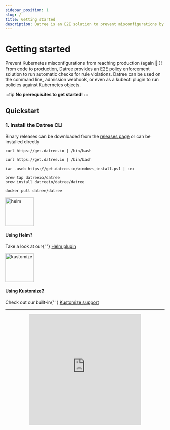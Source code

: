 ```yaml
---
sidebar_position: 1
slug: /
title: Getting started
description: Datree is an E2E solution to prevent misconfigurations by ensuring Kubernetes objects follow best practices as well as your organization's policies
---
```



# Getting started

Prevent Kubernetes misconfigurations from reaching production (again 😤 )! From code to production, Datree provides an E2E policy enforcement solution to run automatic checks for rule violations.
Datree can be used on the command line, admission webhook, or even as a kubectl plugin to run policies against Kubernetes objects.

:::tip 
**No prerequisites to get started!**
:::

## Quickstart

### 1. Install the Datree CLI

Binary releases can be downloaded from the [releases page](https://github.com/datreeio/datree/releases) or can be installed directly

<Tabs>
  <TabItem value='Linux' label='Linux' default>

    curl https://get.datree.io | /bin/bash

  </TabItem>
  <TabItem value='MacOS' label='MacOS'>

    curl https://get.datree.io | /bin/bash

  </TabItem>
  <TabItem value='Windows (PowerShell)' label='Windows (PowerShell)'>

    iwr -useb https://get.datree.io/windows_install.ps1 | iex

  </TabItem>
  <TabItem value='Homebrew' label='Homebrew'>

    brew tap datreeio/datree
    brew install datreeio/datree/datree

  </TabItem>
  <TabItem value='Docker' label='Docker'>

    docker pull datree/datree

  </TabItem>
</Tabs>

<div className='container py-5'>
  <div className={styles.row}>
    <div className={styles.card}>
      <img
        src='/img/welcome/getting-started/helm.png'
        alt='helm'
        width='90'
        height='90'
      />
      <h4
        style={{ margin: '16px 0 5px 0', fontSize: '21px', fontWeight: '800' }}>
        Using Helm?
      </h4>
      <p>
        Take a look at our{' '}
        <a
          className={styles.underline}
          href='https://github.com/datreeio/helm-datree'
          rel='nofollow noreferrer noopener'>
          Helm plugin
        </a>
      </p>
    </div>
    <div className={styles.card}>
      <img
        src='/img/welcome/getting-started/kustomize.png'
        alt='kustomize'
        width='90'
        height='90'
      />
      <h4
        style={{ margin: '16px 0 5px 0', fontSize: '21px', fontWeight: '800' }}>
        Using Kustomize?
      </h4>
      <p>
        Check out our built-in{' '}
        <a
          className={styles.underline}
          href='/integrations/kustomize-support'
          rel='nofollow noreferrer noopener'>
          Kustomize support
        </a>
      </p>
    </div>
  </div>
</div>

---

<div align="center">
<iframe 
 src="https://fast.wistia.net/embed/iframe/m7eumvgf8y" 
 title="Datree Installation demo inc helm and schema Video" 
 allow="autoplay; fullscreen" 
 allowtransparency="true" 
 frameBorder="0" 
 scrolling="no" 
 class="wistia_embed" 
 name="wistia_embed" 
 msallowfullscreen 
 width="70%" height="350rem"
</iframe>
<script src='https://fast.wistia.net/assets/external/E-v1.js' async></script>
</div>

---

### 2. Run a policy check against a Kubernetes manifest

Run the CLI against any Kubernetes YAML file.  
You can use our [demo file](https://raw.githubusercontent.com/datreeio/datree/main/internal/fixtures/kube/k8s-demo.yaml) if you wish:

<Tabs>
  <TabItem value='Linux' label='Linux' default>

    datree test ~/.datree/k8s-demo.yaml

  </TabItem>
  <TabItem value='MacOS' label='MacOS'>

    datree test ~/.datree/k8s-demo.yaml

  </TabItem>
  <TabItem value='Windows (PowerShell)' label='Windows (PowerShell)'>

    datree.exe test $env:USERPROFILE\.datree\k8s-demo.yaml

  </TabItem>
  <TabItem value='Docker' label='Docker'>

    cat ~/.datree/k8s-demo.yaml | docker run -i datree/datree test -

  </TabItem>
</Tabs>

You will get the following output in your CLI:

![gettingstarted_cli_output](/img/welcome/getting-started/output.png){ width=70% }

### 3. Customize your policy

#### Connect your CLI to your dashboard

Follow the link in the output summary:

![gettingstarted_summary](/img/welcome/getting-started/summary.png
 
To start using your dashboard, easily sign-up using your private **GitHub** or **Google** account, no need to enter any personal information.

![gettingstarted_signup](/img/welcome/getting-started/signup.gif){ width=70% }

#### Enable/disable built-in rules

After signing up, you'll be automatically redirected to your [Centralized policy](/setup/centralized-policy) where you can configure it according to your needs:

![gettingstarted_enable_disable](/img/welcome/getting-started/enabledisable.png){ width=70% }

#### [OPTIONAL] Add your custom rules

In addition to the tool's built-in rules, you can also write any rule that you wish and run it against your Kubernetes configurations to check for violations. Read how to set up custom rules at [Understanding custom rules](/custom-rules/custom-rules-overview).

### 4. Integrate into your workflow

From develop to runtime, you can use Datree in every step of your Kuberenetes pipeline to help you prevent misconfigurations:  
⏩ &nbsp;[Develop (code)](https://hub.datree.io/#2-test-a-kubernetes-demo-manifest) - run the CLI locally (or as a pre-commit hook) to get instant validation  
⏩ &nbsp;[Distribute (CI)](https://hub.datree.io/cicd-examples) - integrate with your CI platform to shift-left policy checks  
⏩ &nbsp;[Deploy (CD)](https://github.com/datreeio/admission-webhook-datree) - gate your cluster with the admission webhook  
⏩ &nbsp;[Runtime (production)](https://github.com/datreeio/kubectl-datree) - query deployed resources with the kubectl plugin to your know your status  

![lifecycle](/img/welcome/getting-started/offerings.png)
